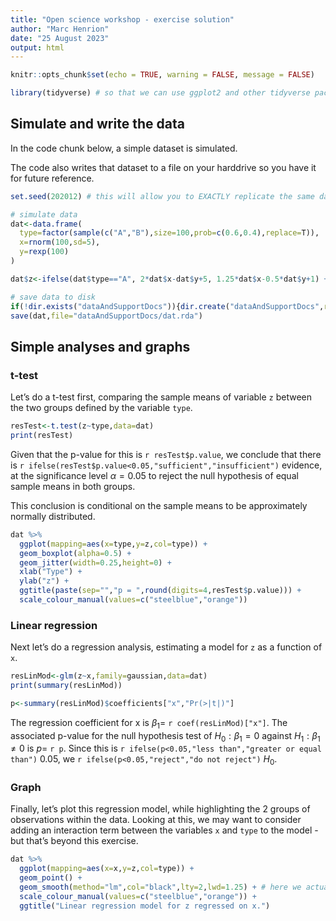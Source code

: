 ```yaml
---
title: "Open science workshop - exercise solution"
author: "Marc Henrion"
date: "25 August 2023"
output: html
---
```


```r
knitr::opts_chunk$set(echo = TRUE, warning = FALSE, message = FALSE)

library(tidyverse) # so that we can use ggplot2 and other tidyverse packages
```

## Simulate and write the data

In the code chunk below, a simple dataset is simulated.

The code also writes that dataset to a file on your harddrive so you have it for future reference.

```r
set.seed(202012) # this will allow you to EXACTLY replicate the same dataset and results

# simulate data
dat<-data.frame(
  type=factor(sample(c("A","B"),size=100,prob=c(0.6,0.4),replace=T)),
  x=rnorm(100,sd=5),
  y=rexp(100)
)

dat$z<-ifelse(dat$type=="A", 2*dat$x-dat$y+5, 1.25*dat$x-0.5*dat$y+1) + rnorm(100,sd=1.25)

# save data to disk
if(!dir.exists("dataAndSupportDocs")){dir.create("dataAndSupportDocs",recursive=T)}
save(dat,file="dataAndSupportDocs/dat.rda")
```

## Simple analyses and graphs

### t-test

Let's do a t-test first, comparing the sample means of variable `z` between the two groups defined by the variable `type`.

```r
resTest<-t.test(z~type,data=dat)
print(resTest)
```

Given that the p-value for this is `r resTest$p.value`, we conclude that there is `r ifelse(resTest$p.value<0.05,"sufficient","insufficient")` evidence, at the significance level $\alpha=0.05$ to reject the null hypothesis of equal sample means in both groups.

This conclusion is conditional on the sample means to be approximately normally distributed.

```r
dat %>%
  ggplot(mapping=aes(x=type,y=z,col=type)) +
  geom_boxplot(alpha=0.5) +
  geom_jitter(width=0.25,height=0) +
  xlab("Type") +
  ylab("z") +
  ggtitle(paste(sep="","p = ",round(digits=4,resTest$p.value))) +
  scale_colour_manual(values=c("steelblue","orange"))
```

### Linear regression

Next let's do a regression analysis, estimating a model for `z` as a function of `x`.

```r
resLinMod<-glm(z~x,family=gaussian,data=dat)
print(summary(resLinMod))

p<-summary(resLinMod)$coefficients["x","Pr(>|t|)"]
```

The regression coefficient for x is $\beta_1=$ `r coef(resLinMod)["x"]`. The associated p-value for the null hypothesis test of $H_0:\beta_1=0$ against $H_1: \beta_1\neq0$ is $p=$ `r p`. Since this is `r ifelse(p<0.05,"less than","greater or equal than")` 0.05, we `r ifelse(p<0.05,"reject","do not reject")` $H_0$.


### Graph

Finally, let's plot this regression model, while highlighting the 2 groups of observations within the data. Looking at this, we may want to consider adding an interaction term between the variables `x` and `type` to the model - but that's beyond this exercise.

```r
dat %>%
  ggplot(mapping=aes(x=x,y=z,col=type)) +
  geom_point() +
  geom_smooth(method="lm",col="black",lty=2,lwd=1.25) + # here we actually refit the same model rather than using the model object from earlier -- easier to code for this example
  scale_colour_manual(values=c("steelblue","orange")) +
  ggtitle("Linear regression model for z regressed on x.")
```
